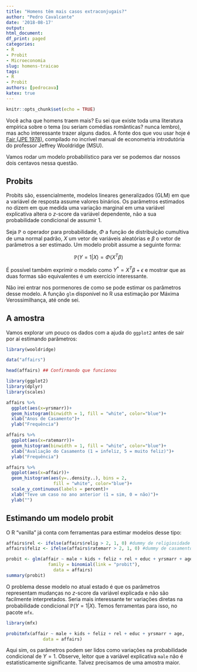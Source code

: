 ---
title: "Homens têm mais casos extraconjugais?"
author: "Pedro Cavalcante"
date: '2018-08-17'
output:
html_document:
df_print: paged
categories:
- R
- Probit
- Microeconomia
slug: homens-traicao
tags:
- R
- Probit
authors: [pedrocava]
katex: true
---

```{r setup, include=FALSE}
knitr::opts_chunk$set(echo = TRUE)
```

Você acha que homens traem mais? Eu sei que existe toda uma literatura empírica sobre o tema (ou seriam comédias românticas? nunca lembro), mas acho interessante trazer alguns dados. A fonte dos que vou usar hoje é [Fair (JPE 1978)](http://people.stern.nyu.edu/wgreene/Lugano2013/Fair-ExtramaritalAffairs.pdf), compilado no incrível manual de econometria introdutória do professor Jeffrey Wooldridge (MSU). 

Vamos rodar um modelo probabilístico para ver se podemos dar nossos dois centavos nessa questão.


## Probits 

Probits são, essencialmente, modelos lineares generalizados (GLM) em que a variável de resposta assume valores binários. Os parâmetros estimados no dizem em que medida uma variação marginal em uma variável explicativa altera o $z$-score da variável dependente, não a sua probabilidade condicional de assumir $1$. 

Seja $\mathbb{P}$ o operador para probabilidade, $\Phi$ a função de distribuição cumultiva de uma normal padrão, $X$ um vetor de variáveis aleatórias  e $\beta$ o vetor de parâmetros a ser estimado. Um modelo probit assume a seguinte forma:

$$\mathbb{P}(Y=1 | X) = \Phi (X^T \beta)$$

É possível também exprimir o modelo como $Y^{*} = X^T \beta + \epsilon$ e mostrar que as duas formas são equivalentes é um exercício interessante. 

Não irei entrar nos pormenores de como se pode estimar os parâmetros desse modelo. A função ```glm``` disponível no R usa estimação por Máxima Verossimilhança, até onde sei.


## A amostra

Vamos explorar um pouco os dados com a ajuda do ```ggplot2``` antes de sair por aí estimando parâmetros:


```{r warning=FALSE}
library(wooldridge)

data("affairs")

head(affairs) ## Confirmando que funcionou
```


```{r graficos, dpi = 1000, warning = FALSE}
library(ggplot2)
library(dplyr)
library(scales)

affairs %>%
  ggplot(aes(x=yrsmarr))+
  geom_histogram(binwidth = 1, fill = "white", color="blue")+
  xlab("Anos de Casamento")+
  ylab("Frequência")

affairs %>%
  ggplot(aes(x=ratemarr))+
  geom_histogram(binwidth = 1, fill = "white", color="blue")+
  xlab("Avaliação do Casamento (1 = infeliz, 5 = muito feliz)")+
  ylab("Frequência")

affairs %>%
  ggplot(aes(x=affair))+
  geom_histogram(aes(y=..density..), bins = 2,
                  fill = "white", color="blue")+
  scale_y_continuous(labels = percent)+
  xlab("Teve um caso no ano anterior (1 = sim, 0 = não)")+
  ylab("")

```

## Estimando um modelo probit

O R "vanilla" já conta com ferramentas para estimar modelos desse tipo:

```{r warning = FALSE, message=FALSE}
affairs$rel <- ifelse(affairs$relig > 2, 1, 0) #dummy de religiosidade
affairs$feliz <- ifelse(affairs$ratemarr > 2, 1, 0) #dummy de casamento feliz

probit <- glm(affair ~ male + kids + feliz + rel + educ + yrsmarr + age,
                family = binomial(link = "probit"),
                  data = affairs)
summary(probit)
```

O problema desse modelo no atual estado é que os parâmetros representam mudanças no $z$-score da variável explicada e não são facilmente interpretados. Seria mais interessante ter variações diretas na probabilidade condicional $\mathbb{P}(Y=1 | X)$. Temos ferramentas para isso, no pacote ```mfx```.

```{r warning=FALSE, message=FALSE}
library(mfx)

probitmfx(affair ~ male + kids + feliz + rel + educ + yrsmarr + age,
              data = affairs)
```

Aqui sim, os parâmetros podem ser lidos como variações na probabilidade condicional de $Y=1$. Observe, leitor que a variável explicativa ```male``` não é estatisticamente significante. Talvez precisamos de uma amostra maior.

